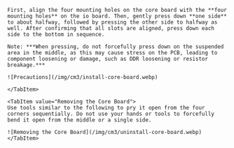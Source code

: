 <Tabs queryString="Assembly">
    <TabItem value="Installing the Core Board">
    
    First, align the four mounting holes on the core board with the **four mounting holes** on the io board. Then, gently press down **one side** to about halfway, followed by pressing the other side to halfway as well. After confirming that all slots are aligned, press down each side to the bottom in sequence.
    
    Note: ***When pressing, do not forcefully press down on the suspended area in the middle, as this may cause stress on the PCB, leading to component loosening or damage, such as DDR loosening or resistor breakage.***
    
    ![Precautions](/img/cm3/install-core-board.webp)
    
    </TabItem>
    
    <TabItem value="Removing the Core Board">  
    Use tools similar to the following to pry it open from the four corners sequentially. Do not use your hands or tools to forcefully bend it open from the middle or a single side.
    
    ![Removing the Core Board](/img/cm3/uninstall-core-board.webp)
    </TabItem>
</Tabs>
